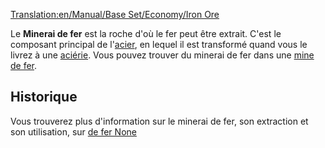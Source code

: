 [[Translation:en/Manual/Base Set/Economy/Iron Ore]]

{{fr/Cargaison|nom=Minerai de fer
|image=IronOre.png
|produit=[[fr/Manual/Base Set/Economy/Mine de fer|Mine de fer]]
|accepté=[[fr/Manual/Base Set/Economy/Aciérie|Aciérie]]
}}

Le '''Minerai de fer''' est la roche d'où le fer peut être extrait. C'est le composant principal de l'[[fr/Manual/Base Set/Economy/Acier|acier]], en lequel il est transformé quand vous le livrez à une [[fr/Manual/Base Set/Economy/Aciérie|aciérie]]. Vous pouvez trouver du minerai de fer dans une [[fr/Manual/Base Set/Economy/Mine de fer|mine de fer]].

==Historique==
Vous trouverez plus d'information sur le minerai de fer, son extraction et son utilisation, sur [https://www.wikipedia.org/wiki/fr:Minerai de fer None]